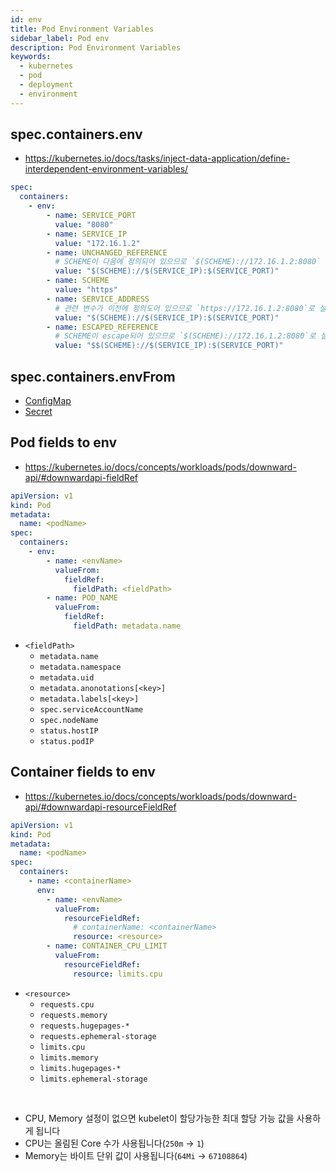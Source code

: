 ```yaml
---
id: env
title: Pod Environment Variables
sidebar_label: Pod env
description: Pod Environment Variables
keywords:
  - kubernetes
  - pod
  - deployment
  - environment
---
```


## spec.containers.env

- https://kubernetes.io/docs/tasks/inject-data-application/define-interdependent-environment-variables/

```yaml
spec:
  containers:
    - env:
        - name: SERVICE_PORT
          value: "8080"
        - name: SERVICE_IP
          value: "172.16.1.2"
        - name: UNCHANGED_REFERENCE
          # SCHEME이 다음에 정의되어 있으므로 `$(SCHEME)://172.16.1.2:8080` 로 설정됨
          value: "$(SCHEME)://$(SERVICE_IP):$(SERVICE_PORT)"
        - name: SCHEME
          value: "https"
        - name: SERVICE_ADDRESS
          # 관련 변수가 이전에 정의도어 있으므로 `https://172.16.1.2:8080`로 설정됨
          value: "$(SCHEME)://$(SERVICE_IP):$(SERVICE_PORT)"
        - name: ESCAPED_REFERENCE
          # SCHEME이 escape되어 있으므로 `$(SCHEME)://172.16.1.2:8080`로 설정됨
          value: "$$(SCHEME)://$(SERVICE_IP):$(SERVICE_PORT)"
```

## spec.containers.envFrom

- [ConfigMap](/docs/mlops/kubernetes/configuration/configmap)
- [Secret](/docs/mlops/kubernetes/configuration/secret)

## Pod fields to env

- https://kubernetes.io/docs/concepts/workloads/pods/downward-api/#downwardapi-fieldRef

```yaml
apiVersion: v1
kind: Pod
metadata:
  name: <podName>
spec:
  containers:
    - env:
        - name: <envName>
          valueFrom:
            fieldRef:
              fieldPath: <fieldPath>
        - name: POD_NAME
          valueFrom:
            fieldRef:
              fieldPath: metadata.name
```

- `<fieldPath>`
  - `metadata.name`
  - `metadata.namespace`
  - `metadata.uid`
  - `metadata.anonotations[<key>]`
  - `metadata.labels[<key>]`
  - `spec.serviceAccountName`
  - `spec.nodeName`
  - `status.hostIP`
  - `status.podIP`

## Container fields to env

- https://kubernetes.io/docs/concepts/workloads/pods/downward-api/#downwardapi-resourceFieldRef

```yaml
apiVersion: v1
kind: Pod
metadata:
  name: <podName>
spec:
  containers:
    - name: <containerName>
      env:
        - name: <envName>
          valueFrom:
            resourceFieldRef:
              # containerName: <containerName>
              resource: <resource>
        - name: CONTAINER_CPU_LIMIT
          valueFrom:
            resourceFieldRef:
              resource: limits.cpu
```

- `<resource>`
  - `requests.cpu`
  - `requests.memory`
  - `requests.hugepages-*`
  - `requests.ephemeral-storage`
  - `limits.cpu`
  - `limits.memory`
  - `limits.hugepages-*`
  - `limits.ephemeral-storage`

<br />

- CPU, Memory 설정이 없으면 kubelet이 할당가능한 최대 할당 가능 값을 사용하게 됩니다
- CPU는 올림된 Core 수가 사용됩니다(`250m` -> `1`)
- Memory는 바이트 단위 값이 사용됩니다(`64Mi` -> `67108864`)
